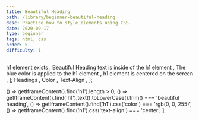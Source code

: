 ```yaml
---
title: Beautiful Heading
path: /library/beginner-beautiful-heading
desc: Practice how to style elements using CSS.
date: 2020-09-17
type: beginner
tags: html, css
order: 5
difficulty: 1
---
```



  <Text size="small" color="#FAFAFA">
    h1 element exists
  </Text>,
  <Text size="small" color="#FAFAFA">
    Beautiful Heading text is inside of the h1 element
  </Text>,
  <Text size="small" color="#FAFAFA">
    The blue color is applied to the h1 element
  </Text>,
  <Text size="small" color="#FAFAFA">
    h1 element is centered on the screen
  </Text>,
];

  <Link size="small" href="https://www.w3schools.com/tags/tag_hn.asp">
    Headings
  </Link>,
  <Link size="small" href="https://www.w3schools.com/cssref/pr_text_color.asp">
    Color
  </Link>,
  <Link
    size="small"
    href="https://www.w3schools.com/cssref/pr_text_text-align.ASP"
  >
    Text-Align
  </Link>,
];

  () => getIframeContent().find('h1').length > 0,
  () =>
    getIframeContent().find('h1').text().toLowerCase().trim() ===
    'beautiful heading',
  () => getIframeContent().find('h1').css('color') === 'rgb(0, 0, 255)',
  () => getIframeContent().find('h1').css('text-align') === 'center',
];

<Post>
  <CodeEditor
    tasks={tasksListData}
    help={helpListData}
    tabs={tabs}
    tests={tests}
    result={`"Beautiful Heading" text is created using h1 element, has a blue color, and is centered on the screen.`}
    next="beginner-external-link"
  />
</Post>

